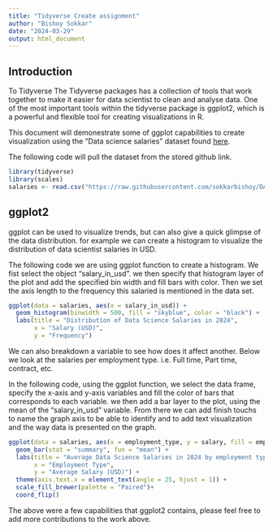 ```yaml
---
title: "Tidyverse Create assignment"
author: "Bishoy Sokkar"
date: "2024-03-29"
output: html_document
---
```


## Introduction

To Tidyverse The Tidyverse packages has a collection of tools that work together to make it easier for data scientist to clean and analyse data. One of the most important tools within the tidyverse package is ggplot2, which is a powerful and flexible tool for creating visualizations in R.

This document will demonestrate some of ggplot capabilities to create visualization using the "Data science salaries" dataset found [here](https://www.kaggle.com/datasets/saurabhbadole/latest-data-science-job-salaries-2024?resource=download).


The following code will pull the dataset from the stored github link. 

```r
library(tidyverse)
library(scales)
salaries <- read.csv("https://raw.githubusercontent.com/sokkarbishoy/DATA607/main/DataScience_salaries_2024.csv")
```

## ggplot2

ggplot can be used to visualize trends, but can also give a quick glimpse of the data distribution. for example we can create a histogram to visualize the distribution of data scientist salaries in USD. 

The following code we are using ggplot function to create a histogram. We fist select the object "salary_in_usd". we then specify that histogram layer of the plot and add the specified bin width and fill bars with color. Then we set the axis length to the frequency this salaried is mentioned in the data set. 

```r
ggplot(data = salaries, aes(x = salary_in_usd)) +
  geom_histogram(binwidth = 500, fill = "skyblue", color = "black") +
  labs(title = "Distribution of Data Science Salaries in 2024",
       x = "Salary (USD)",
       y = "Frequency")

```

We can also breakdown a variable to see how does it affect another. Below we look at the salaries per employment type. i.e. Full time, Part time, contract, etc. 

In the following code, using the ggplot function, we select the data frame, specify the x-axis and y-axis variables and fill the color of bars that corresponds to each variable. 
we then add a bar layer to the plot, using the mean of the "salary_in_usd" variable. From there we can add finish touchs to name the graph axis to be able to identify and to add text visualization and the way data is presented on the graph.  

```r
ggplot(data = salaries, aes(x = employment_type, y = salary, fill = employment_type)) +
  geom_bar(stat = "summary", fun = "mean") +
  labs(title = "Average Data Science Salaries in 2024 by employment type",
       x = "Employment Type",
       y = "Average Salary (USD)") +
  theme(axis.text.x = element_text(angle = 25, hjust = 1)) +
  scale_fill_brewer(palette = "Paired")+
  coord_flip()
```

The above were a few capabilities that ggplot2 contains, please feel free to add more contributions to the work above.